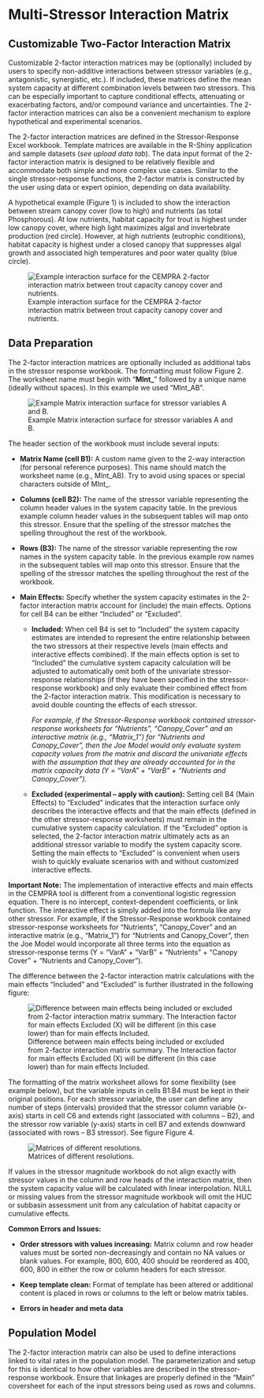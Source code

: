 # Multi-Stressor Interaction Matrix

## Customizable Two-Factor Interaction Matrix

Customizable 2-factor interaction matrices may be (optionally) included by users to specify non-additive interactions between stressor variables (e.g., antagonistic, synergistic, etc.). If included, these matrices define the mean system capacity at different combination levels between two stressors. This can be especially important to capture conditional effects, attenuating or exacerbating factors, and/or compound variance and uncertainties. The 2-factor interaction matrices can also be a convenient mechanism to explore hypothetical and experimental scenarios.

The 2-factor interaction matrices are defined in the Stressor-Response Excel workbook. Template matrices are available in the R-Shiny application and sample datasets (*see upload data tab*). The data input format of the 2-factor interaction matrix is designed to be relatively flexible and accommodate both simple and more complex use cases. Similar to the single stressor-response functions, the 2-factor matrix is constructed by the user using data or expert opinion, depending on data availability.

A hypothetical example (Figure 1) is included to show the interaction between stream canopy cover (low to high) and nutrients (as total Phosphorous). At low nutrients, habitat capacity for trout is highest under low canopy cover, where high light maximizes algal and invertebrate production (red circle). However, at high nutrients (eutrophic conditions), habitat capacity is highest under a closed canopy that suppresses algal growth and associated high temperatures and poor water quality (blue circle).

![Example interaction surface for the CEMPRA 2-factor interaction matrix between trout capacity canopy cover and nutrients.](/assets/images/image001.png){#fig-figure1}

## Data Preparation

The 2-factor interaction matrices are optionally included as additional tabs in the stressor response workbook. The formatting must follow Figure 2. The worksheet name must begin with “**MInt_**” followed by a unique name (ideally without spaces). In this example we used “MInt_AB”.

![Example Matrix interaction surface for stressor variables A and B.](/assets/images/image002.png){#fig-figure2}

The header section of the workbook must include several inputs:

- **Matrix Name (cell B1):** A custom name given to the 2-way interaction (for personal reference purposes). This name should match the worksheet name (e.g., MInt_AB). Try to avoid using spaces or special characters outside of MInt_.
  
- **Columns (cell B2):** The name of the stressor variable representing the column header values in the system capacity table. In the previous example column header values in the subsequent tables will map onto this stressor. Ensure that the spelling of the stressor matches the spelling throughout the rest of the workbook.
  
- **Rows (B3):** The name of the stressor variable representing the row names in the system capacity table. In the previous example row names in the subsequent tables will map onto this stressor. Ensure that the spelling of the stressor matches the spelling throughout the rest of the workbook.
  
- **Main Effects:** Specify whether the system capacity estimates in the 2-factor interaction matrix account for (include) the main effects. Options for cell B4 can be either “Included” or “Excluded”.

  - **Included:** When cell B4 is set to “Included” the system capacity estimates are intended to represent the entire relationship between the two stressors at their respective levels (main effects and interactive effects combined). If the main effects option is set to “Included” the cumulative system capacity calculation will be adjusted to automatically omit both of the univariate stressor-response relationships (if they have been specified in the stressor-response workbook) and only evaluate their combined effect from the 2-factor interaction matrix. This modification is necessary to avoid double counting the effects of each stressor.

    *For example, if the Stressor-Response workbook contained stressor-response worksheets for “Nutrients”, “Canopy_Cover” and an interactive matrix (e.g., “Matrix_1”) for “Nutrients and Canopy_Cover”, then the Joe Model would only evaluate system capacity values from the matrix and discard the univariate effects with the assumption that they are already accounted for in the matrix capacity data (Y = “VarA” + “VarB” + “Nutrients and Canopy_Cover”).*

  - **Excluded (experimental – apply with caution):** Setting cell B4 (Main Effects) to “Excluded” indicates that the interaction surface only describes the interactive effects and that the main effects (defined in the other stressor-response worksheets) must remain in the cumulative system capacity calculation. If the “Excluded” option is selected, the 2-factor interaction matrix ultimately acts as an additional stressor variable to modify the system capacity score. Setting the main effects to “Excluded” is convenient when users wish to quickly evaluate scenarios with and without customized interactive effects.

**Important Note:** The implementation of interactive effects and main effects in the CEMPRA tool is different from a conventional logistic regression equation. There is no intercept, context-dependent coefficients, or link function. The interactive effect is simply added into the formula like any other stressor. For example, if the Stressor-Response workbook contained stressor-response worksheets for “Nutrients”, “Canopy_Cover” and an interactive matrix (e.g., “Matrix_1”) for “Nutrients and Canopy_Cover”, then the Joe Model would incorporate all three terms into the equation as stressor-response terms (Y = “VarA” + “VarB” + “Nutrients” + “Canopy Cover” + “Nutrients and Canopy_Cover”).

The difference between the 2-factor interaction matrix calculations with the main effects “Included” and “Excluded” is further illustrated in the following figure:

![Difference between main effects being included or excluded from 2-factor interaction matrix summary. The Interaction factor for main effects Excluded (X) will be different (in this case lower) than for main effects Included.](/assets/images/image003.png){#fig-figure3}

The formatting of the matrix worksheet allows for some flexibility (see example below), but the variable inputs in cells B1:B4 must be kept in their original positions. For each stressor variable, the user can define any number of steps (intervals) provided that the stressor column variable (x-axis) starts in cell C6 and extends right (associated with columns – B2), and the stressor row variable (y-axis) starts in cell B7 and extends downward (associated with rows – B3 stressor). See figure Figure 4.

![Matrices of different resolutions.](/assets/images/image004.png){#fig-figure4}

If values in the stressor magnitude workbook do not align exactly with stressor values in the column and row heads of the interaction matrix, then the system capacity value will be calculated with linear interpolation. NULL or missing values from the stressor magnitude workbook will omit the HUC or subbasin assessment unit from any calculation of habitat capacity or cumulative effects.

**Common Errors and Issues:**

- **Order stressors with values increasing:** Matrix column and row header values must be sorted non-decreasingly and contain no NA values or blank values. For example, 800, 600, 400 should be reordered as 400, 600, 800 in either the row or column headers for each stressor.

- **Keep template clean:** Format of template has been altered or additional content is placed in rows or columns to the left or below matrix tables.

- **Errors in header and meta data**

## Population Model

The 2-factor interaction matrix can also be used to define interactions linked to vital rates in the population model. The parameterization and setup for this is identical to how other variables are described in the stressor-response workbook. Ensure that linkages are properly defined in the “Main” coversheet for each of the input stressors being used as rows and columns.

